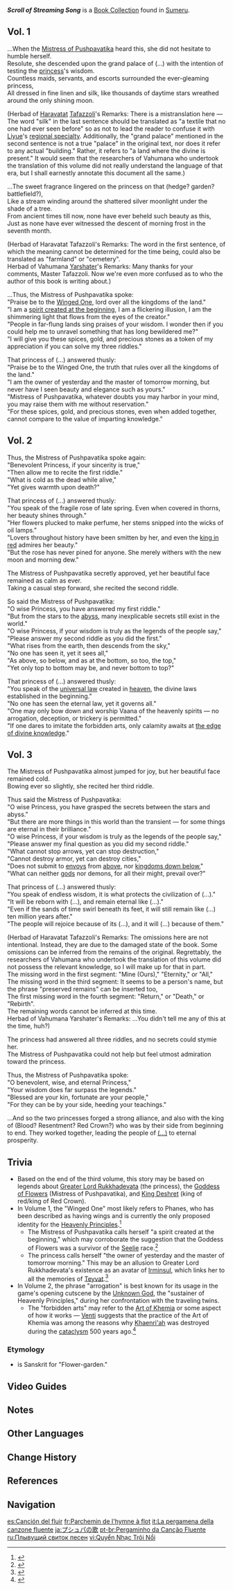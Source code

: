 {{Book Collection Infobox
|image     = Book Scroll of Streaming Song.png
|quality   = 4
|region_lore = Sumeru
|region_location = Sumeru
|volumes   = 3
|vol1      = Found in [[House of Daena]]
|vol2      = Found in [[House of Daena]]
|vol3      = Found in [[House of Daena]]
}}
'''''Scroll of Streaming Song''''' is a [[Book Collection]] found in [[Sumeru]].

==Vol. 1==
{{Description|A torn page discovered in the desert ruins and retrieved by researchers from the [[Vahumana]] school of the [[Akademiya]]. The author of this page has yet to be confirmed.}}
...When the [[Nabu Malikata|Mistress of Pushpavatika]] heard this, she did not hesitate to humble herself.<br>
Resolute, she descended upon the grand palace of (...) with the intention of testing the [[Greater Lord Rukkhadevata|princess]]'s wisdom.<br>
Countless maids, servants, and escorts surrounded the ever-gleaming princess,<br>
All dressed in fine linen and silk, like thousands of daytime stars wreathed around the only shining moon.

(Herbad of [[Haravatat]] [[Tafazzoli]]'s Remarks: There is a mistranslation here &mdash; The word "silk" in the last sentence should be translated as "a textile that no one had ever seen before" so as not to lead the reader to confuse it with [[Liyue]]'s [[Silk Flower|regional specialty]]. Additionally, the "grand palace" mentioned in the second sentence is not a true "palace" in the original text, nor does it refer to any actual "building." Rather, it refers to "a land where the divine is present." It would seem that the researchers of Vahumana who undertook the translation of this volume did not really understand the language of that era, but I shall earnestly annotate this document all the same.)

...The sweet fragrance lingered on the princess on that (hedge? garden? battlefield?),<br>
Like a stream winding around the shattered silver moonlight under the shade of a tree.<br>
From ancient times till now, none have ever beheld such beauty as this,<br>
Just as none have ever witnessed the descent of morning frost in the seventh month.

(Herbad of Haravatat Tafazzoli's Remarks: The word in the first sentence, of which the meaning cannot be determined for the time being, could also be translated as "farmland" or "cemetery".<br>
Herbad of Vahumana [[Yarshater]]'s Remarks: Many thanks for your comments, Master Tafazzoli. Now we're even more confused as to who the author of this book is writing about.)

...Thus, the Mistress of Pushpavatika spoke:<br>
"Praise be to the [[Winged One]], lord over all the kingdoms of the land."<br>
"I am a [[Seelie|spirit created at the beginning]], I am a flickering illusion, I am the shimmering light that flows from the eyes of the creator."<br>
"People in far-flung lands sing praises of your wisdom. I wonder then if you could help me to unravel something that has long bewildered me?"<br>
"I will give you these spices, gold, and precious stones as a token of my appreciation if you can solve my three riddles."

That princess of (...) answered thusly:<br>
"Praise be to the Winged One, the truth that rules over all the kingdoms of the land."<br>
"I am the owner of yesterday and the master of tomorrow morning, but never have I seen beauty and elegance such as yours."<br>
"Mistress of Pushpavatika, whatever doubts you may harbor in your mind, you may raise them with me without reservation."<br>
"For these spices, gold, and precious stones, even when added together, cannot compare to the value of imparting knowledge."

==Vol. 2==
{{Description|A torn page discovered in the desert ruins and retrieved by researchers from the Vahumana school of the Akademiya. The author of this page has yet to be confirmed.}}
Thus, the Mistress of Pushpavatika spoke again:<br>
"Benevolent Princess, if your sincerity is true,"<br>
"Then allow me to recite the first riddle."<br>
"What is cold as the dead while alive,"<br>
"Yet gives warmth upon death?"

That princess of (...) answered thusly:<br>
"You speak of the fragile rose of late spring. Even when covered in thorns, her beauty shines through."<br>
"Her flowers plucked to make perfume, her stems snipped into the wicks of oil lamps."<br>
"Lovers throughout history have been smitten by her, and even the [[King Deshret|king in red]] admires her beauty."<br>
"But the rose has never pined for anyone. She merely withers with the new moon and morning dew."

The Mistress of Pushpavatika secretly approved, yet her beautiful face remained as calm as ever.<br>
Taking a casual step forward, she recited the second riddle.

So said the Mistress of Pushpavatika:<br>
"O wise Princess, you have answered my first riddle."<br>
"But from the stars to the [[abyss]], many inexplicable secrets still exist in the world."<br>
"O wise Princess, if your wisdom is truly as the legends of the people say,"<br>
"Please answer my second riddle as you did the first."<br>
"What rises from the earth, then descends from the sky,"<br>
"No one has seen it, yet it sees all,"<br>
"As above, so below, and as at the bottom, so too, the top,"<br>
"Yet only top to bottom may be, and never bottom to top?"

That princess of (...) answered thusly:<br>
"You speak of the [[Heavenly Principles|universal law]] created in [[Celestia|heaven]], the divine laws established in the beginning."<br>
"No one has seen the eternal law, yet it governs all."<br>
"One may only bow down and worship Vaana of the heavenly spirits &mdash; no arrogation, deception, or trickery is permitted."<br>
"If one dares to imitate the forbidden arts, only calamity awaits at [[Forbidden Knowledge|the edge of divine knowledge]]."

==Vol. 3==
{{Description|A torn page discovered in the desert ruins and retrieved by researchers from the Vahumana school of the Akademiya. The author of this page has yet to be confirmed.}}
The Mistress of Pushpavatika almost jumped for joy, but her beautiful face remained cold.<br>
Bowing ever so slightly, she recited her third riddle.

Thus said the Mistress of Pushpavatika:<br>
"O wise Princess, you have grasped the secrets between the stars and abyss."<br>
"But there are more things in this world than the transient &mdash; for some things are eternal in their brilliance."<br>
"O wise Princess, if your wisdom is truly as the legends of the people say,"<br>
"Please answer my final question as you did my second riddle."<br>
"What cannot stop arrows, yet can stop destruction,"<br>
"Cannot destroy armor, yet can destroy cities,"<br>
"Does not submit to [[Seelie|envoys]] from [[Celestia|above]], nor [[Khaenri'ah|kingdoms down below]],"<br>
"What can neither [[God|gods]] nor demons, for all their might, prevail over?"

That princess of (...) answered thusly:<br>
"You speak of endless wisdom, it is what protects the civilization of (...)."<br>
"It will be reborn with (...), and remain eternal like (...)."<br>
"Even if the sands of time swirl beneath its feet, it will still remain like (...) ten million years after."<br>
"The people will rejoice because of its (...), and it will (...) because of them."

(Herbad of Haravatat Tafazzoli's Remarks: The omissions here are not intentional. Instead, they are due to the damaged state of the book. Some omissions can be inferred from the remains of the original. Regrettably, the researchers of Vahumana who undertook the translation of this volume did not possess the relevant knowledge, so I will make up for that in part.<br>
The missing word in the first segment: "Mine (Ours)," "Eternity," or "All,"<br>
The missing word in the third segment: It seems to be a person's name, but the phrase "preserved remains" can be inserted too,<br>
The first missing word in the fourth segment: "Return," or "Death," or "Rebirth".<br>
The remaining words cannot be inferred at this time.<br>
Herbad of Vahumana Yarshater's Remarks: ...You didn't tell me any of this at the time, huh?)

The princess had answered all three riddles, and no secrets could stymie her.<br>
The Mistress of Pushpavatika could not help but feel utmost admiration toward the princess.

Thus, the Mistress of Pushpavatika spoke:<br>
"O benevolent, wise, and eternal Princess,"<br>
"Your wisdom does far surpass the legends."<br>
"Blessed are your kin, fortunate are your people,"<br>
"For they can be by your side, heeding your teachings."

...And so the two princesses forged a strong alliance, and also with the king of (Blood? Resentment? Red Crown?) who was by their side from beginning to end. They worked together, leading the people of [[Ay-Khanoum|(...)]] to eternal prosperity.

==Trivia==
*Based on the end of the third volume, this story may be based on legends about [[Greater Lord Rukkhadevata]] (the princess), the [[Goddess of Flowers]] (Mistress of Pushpavatika), and [[King Deshret]] (king of red/king of Red Crown).
*In Volume 1, the "Winged One" most likely refers to Phanes, who has been described as having wings and is currently the only proposed identity for the [[Heavenly Principles]].<ref>{{Ref/Book|The Byakuyakoku Collection|2|Before Sun and Moon}}</ref>
**The Mistress of Pushpavatika calls herself "a spirit created at the beginning," which may corroborate the suggestion that the Goddess of Flowers was a survivor of the [[Seelie]] race.<ref>{{Ref/Quest|For the Children of the Past|quote='''Arama:''' There was once a survivor of that race deep within the golden desert who was friends with Queen Aranyani and ruler of Valuka.}}</ref>
**The princess calls herself "the owner of yesterday and the master of tomorrow morning." This may be an allusion to Greater Lord Rukkhadevata's existence as an avatar of [[Irminsul]], which links her to all the memories of [[Teyvat]].<ref>{{Ref/Quest|Where the Boat of Consciousness Lies}}</ref>
*In Volume 2, the phrase "arrogation" is best known for its usage in the game's opening cutscene by the [[Unknown God]], the "sustainer of Heavenly Principles," during her confrontation with the traveling twins.
**The "forbidden arts" may refer to the [[Art of Khemia]] or some aspect of how it works &mdash; [[Venti]] suggests that the practice of the Art of Khemia was among the reasons why [[Khaenri'ah]] was destroyed during the [[cataclysm]] 500 years ago.<ref>{{Ref/VO|Venti|About Albedo}}</ref>

===Etymology===
*{{lang|Pushpavatika|sa=पुष्पवाटिका}} is Sanskrit for "Flower-garden."

==Video Guides==
{{EVT
|video1   = https://youtu.be/tkf4elbiKAY
|caption1 = "Scroll of Streaming Song" Series Location
}}

==Notes==
{{Reflist|note=1}}

==Other Languages==
{{Other Languages
|en      = Scroll of Streaming Song
|zhs     = 浮槃歌卷
|zhs_rm  = Fúpán Gējuàn
|zht     = 浮槃歌卷
|zht_rm  = Fúpán Gējuàn
|zh_tl   = 
|ja      = プシュパの歌
|ja_rm   = Pushupa no Uta
|ja_tl   = Songs of Pushpa
|ko      = 푸시의 시가 모음집
|ko_rm   = Pusi-ui Siga Momeumjip
|ko_tl   = Pushpa's Poetry Collection
|es      = Canción del fluir
|es_tl   = Song of the Flow
|fr      = Parchemin de l'hymne à flot
|fr_tl   = Scroll of the Afloat Hymn
|ru      = Плывущий свиток песен
|ru_tl   = Floating Scroll of Songs
|th      = คัมภีร์บทเพลงลอยละล่อง
|th_rm   = 
|th_tl   = 
|vi      = Quyển Nhạc Trôi Nổi
|vi_tl   = 
|de      = Liederbuch zum Blumengarten
|de_tl   = Songbook to the Flower Garden
|id      = Gulungan Aliran Lagu
|id_tl   = Scroll of Song Flow
|pt      = Pergaminho da Canção Fluente
|pt_tl   = 
|tr      = Akıcı Şarkının Parşömeni
|tr_tl   = Streaming Song Parchment
|it      = La pergamena della canzone fluente
|it_tl   = 
}}

==Change History==
{{Change History|3.0}}

==References==
{{Reflist}}

==Navigation==
{{Book Navbox|Sumeru}}

[[es:Canción del fluir]]
[[fr:Parchemin de l'hymne à flot]]
[[it:La pergamena della canzone fluente]]
[[ja:プシュパの歌]]
[[pt-br:Pergaminho da Canção Fluente]]
[[ru:Плывущий свиток песен]]
[[vi:Quyển Nhạc Trôi Nổi]]